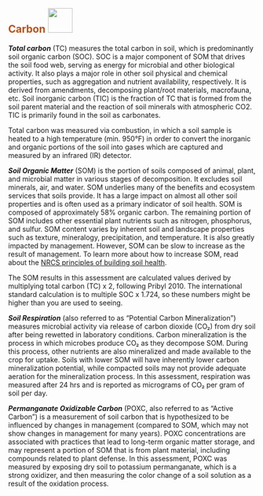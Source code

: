 ## [**Carbon**]{style="color: #C04F15"} ![](images/carbon.png){height="50px"}\newline\newline

***Total carbon*** (TC) measures the total carbon in soil, which is predominantly soil organic carbon (SOC). SOC is a major component of SOM that drives the soil food web, serving as energy for microbial and other biological activity. It also plays a major role in other soil physical and chemical properties, such as aggregation and nutrient availability, respectively. It is derived from amendments, decomposing plant/root materials, macrofauna, etc. Soil inorganic carbon (TIC) is the fraction of TC that is formed from the soil parent material and the reaction of soil minerals with atmospheric CO2. TIC is primarily found in the soil as carbonates.  

Total carbon was measured via combustion, in which a soil sample is heated to a high temperature (min. 950°F) in order to convert the inorganic and organic portions of the soil into gases which are captured and measured by an infrared (IR) detector.

***Soil Organic Matter*** (SOM) is the portion of soils composed of animal, plant, and microbial matter in various stages of decomposition. It excludes soil minerals, air, and water. SOM underlies many of the benefits and ecosystem services that soils provide. It has a large impact on almost all other soil properties and is often used as a primary indicator of soil health. SOM is composed of approximately 58% organic carbon. The remaining portion of SOM includes other essential plant nutrients such as nitrogen, phosphorus, and sulfur. SOM content varies by inherent soil and landscape properties such as texture, mineralogy, precipitation, and temperature. It is also greatly impacted by management. However, SOM can be slow to increase as the result of management. To learn more about how to increase SOM, read about the [NRCS principles of building soil health](https://www.nrcs.usda.gov/conservation-basics/natural-resource-concerns/soil/soil-health).

The SOM results in this assessment are calculated values derived by multiplying total carbon (TC) x 2, following Pribyl 2010. The international standard calculation is to multiple SOC x 1.724, so these numbers might be higher than you are used to seeing.

***Soil Respiration*** (also referred to as “Potential Carbon Mineralization”) measures microbial activity via release of carbon dioxide (CO₂) from dry soil after being rewetted in laboratory conditions. Carbon mineralization is the process in which microbes produce CO₂ as they decompose SOM. During this process, other nutrients are also mineralized and made available to the crop for uptake. Soils with lower SOM will have inherently lower carbon mineralization potential, while compacted soils may not provide adequate aeration for the mineralization process. In this assessment, respiration was measured after 24 hrs and is reported as micrograms of CO₂ per gram of soil per day. 

***Permanganate Oxidizable Carbon*** (POXC, also referred to as “Active Carbon”) is a measurement of soil carbon that is hypothesized to be influenced by changes in management (compared to SOM, which may not show changes in management for many years). POXC concentrations are associated with practices that lead to long-term organic matter storage, and may represent a portion of SOM that is from plant material, including compounds related to plant defense. In this assessment, POXC was measured by exposing dry soil to potassium permanganate, which is a strong oxidizer, and then measuring the color change of a soil solution as a result of the oxidation process.


